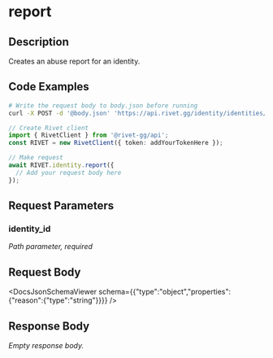 

# report

## Description

Creates an abuse report for an identity.


## Code Examples

<CodeGroup title='Request' tag='POST' label='https://api.rivet.gg/identity/identities/{identity_id}/report'>

```bash {{ title: 'cURL' }}
# Write the request body to body.json before running
curl -X POST -d '@body.json' 'https://api.rivet.gg/identity/identities/{identity_id}/report'
```

```ts
// Create Rivet client
import { RivetClient } from '@rivet-gg/api';
const RIVET = new RivetClient({ token: addYourTokenHere });

// Make request
await RIVET.identity.report({
  // Add your request body here
});
```

</CodeGroup>


## Request Parameters


### identity_id

_Path parameter, required_





## Request Body

<DocsJsonSchemaViewer schema={{"type":"object","properties":{"reason":{"type":"string"}}}} />


## Response Body

_Empty response body._
